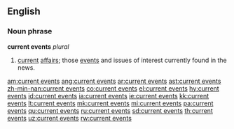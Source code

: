 ==English==
===Noun phrase===
'''current events''' ''plural''

#[[current]] [[affairs]]; those [[event]]s and issues of interest currently found in the news.

[[am:current events]]
[[ang:current events]]
[[ar:current events]]
[[ast:current events]]
[[zh-min-nan:current events]]
[[co:current events]]
[[el:current events]]
[[hy:current events]]
[[id:current events]]
[[ia:current events]]
[[ie:current events]]
[[kk:current events]]
[[lt:current events]]
[[mk:current events]]
[[mi:current events]]
[[pa:current events]]
[[qu:current events]]
[[ru:current events]]
[[sd:current events]]
[[th:current events]]
[[uz:current events]]
[[rw:current events]]
